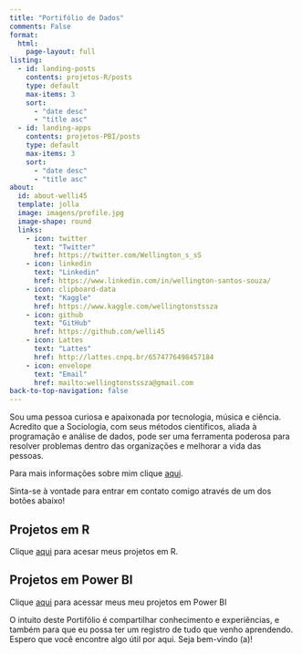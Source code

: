 ---
title: "Portifólio de Dados"
comments: False
format:
  html:
    page-layout: full
listing:
  - id: landing-posts
    contents: projetos-R/posts
    type: default
    max-items: 3
    sort: 
      - "date desc"
      - "title asc"
  - id: landing-apps
    contents: projetos-PBI/posts
    type: default
    max-items: 3
    sort: 
      - "date desc"
      - "title asc"
about:
  id: about-welli45
  template: jolla
  image: imagens/profile.jpg
  image-shape: round
  links:
    - icon: twitter
      text: "Twitter"
      href: https://twitter.com/Wellington_s_sS
    - icon: linkedin
      text: "Linkedin"
      href: https://www.linkedin.com/in/wellington-santos-souza/
    - icon: clipboard-data
      text: "Kaggle"
      href: https://www.kaggle.com/wellingtonstssza
    - icon: github
      text: "GitHub"
      href: https://github.com/welli45
    - icon: Lattes
      text: "Lattes"
      href: http://lattes.cnpq.br/6574776498457184
    - icon: envelope
      text: "Email"
      href: mailto:wellingtonstssza@gmail.com
back-to-top-navigation: false
---

::::{#about-welli45}

Sou uma pessoa curiosa e apaixonada por tecnologia, música e ciência. Acredito que a Sociologia, com seus métodos científicos, aliada à programação e análise de dados, pode ser uma ferramenta poderosa para resolver problemas dentro das organizações e melhorar a vida das pessoas.

Para mais informações sobre mim clique [aqui](about.qmd).

Sinta-se à vontade para entrar em contato comigo através de um dos botões abaixo!
:::

:::::{.grid}
::::{.g-col-12 .g-col-md-6}
## Projetos em R
Clique [aqui](projetos-R/index.qmd) para acesar meus projetos em R.

:::{#landing-posts}
:::
::::

::::{.g-col-12 .g-col-md-6}
## Projetos em Power BI

Clique [aqui](projetos-PBI/index.qmd) para acessar meus meu projetos em Power BI

:::{#landing-apps}
:::
::::
:::::

O intuito deste Portifólio é compartilhar conhecimento e experiências, e também para que eu possa ter um registro de tudo que venho aprendendo. Espero que você encontre algo útil por aqui. Seja bem-vindo (a)!